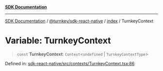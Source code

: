 [**SDK Documentation**](../../../../README.mdx)

***

[SDK Documentation](../../../../packages.mdx) / [@turnkey/sdk-react-native](../../README.mdx) / [index](../README.mdx) / TurnkeyContext

# Variable: TurnkeyContext

> `const` **TurnkeyContext**: `Context`\<`undefined` \| `TurnkeyContextType`\>

Defined in: [sdk-react-native/src/contexts/TurnkeyContext.tsx:86](https://github.com/tkhq/sdk/blob/fd49bfe86475c8603b3eb385aa101efa36fa32fc/packages/sdk-react-native/src/contexts/TurnkeyContext.tsx#L86)
